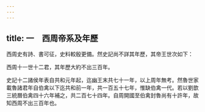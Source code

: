 ```yaml
---
---
---
```

title: 一　西周帝系及年歷
---




西周史有詩、書可征，史料較殷更備。然史記尚不詳其年歷，其帝王世次如下：



西周十一世十二君，其年歷大約不出三百年。

史記十二諸侯年表自共和元年起，迄幽王末共七十一年，以上周年無考。然魯世家載魯諸君年自伯禽以下迄共和前一年，共一百五十七年，惟缺伯禽一代。若以劉歆三統曆伯禽四十六年補之，共二百七十四年。自周開國至伯禽封魯尚有十許年，故知西周不出三百年也。